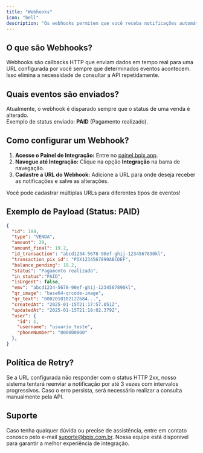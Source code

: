 ```yaml
---
title: "Webhooks"
icon: "bell"
description: "Os webhooks permitem que você receba notificações automáticas sempre que eventos importantes ocorrerem na sua conta BPIX. Isso facilita a integração e automação de processos."
---
```


## O que são Webhooks?

Webhooks são callbacks HTTP que enviam dados em tempo real para uma URL configurada por você sempre que determinados eventos acontecem. Isso elimina a necessidade de consultar a API repetidamente.

## Quais eventos são enviados?

Atualmente, o webhook é disparado sempre que o status de uma venda é alterado.  
Exemplo de status enviado: **PAID** (Pagamento realizado).

## Como configurar um Webhook?

1. **Acesse o Painel de Integração:** Entre no [painel.bpix.app](https://painel.bpix.app).
2. **Navegue até Integração:** Clique na opção **Integração** na barra de navegação.
3. **Cadastre a URL do Webhook:** Adicione a URL para onde deseja receber as notificações e salve as alterações.

<Tip>Você pode cadastrar múltiplas URLs para diferentes tipos de eventos!</Tip>

## Exemplo de Payload (Status: PAID)

```json
{
  "id": 184,
  "type": "VENDA",
  "amount": 20,
  "amount_final": 19.2,
  "id_transaction": "abcd1234-5678-90ef-ghij-1234567890kl",
  "transaction_pix_id": "PIX1234567890ABCDEF",
  "balance_pending": 19.2,
  "status": "Pagamento realizado",
  "in_status":"PAID",
  "isUrgent": false,
  "emv": "abcd1234-5678-90ef-ghij-1234567890kl",
  "qr_image": "base64-qrcode-image",
  "qr_text": "0002010102122684...",
  "createdAt": "2025-01-15T21:17:57.051Z",
  "updatedAt": "2025-01-15T21:18:02.379Z",
  "user": {
    "id": 1,
    "username": "usuario_teste",
    "phoneNumber": "000000000"
  },
}
```

## Política de Retry?

Se a URL configurada não responder com o status HTTP 2xx, nosso sistema tentará reenviar a notificação por até 3 vezes com intervalos progressivos. Caso o erro persista, será necessário realizar a consulta manualmente pela API.

## Suporte

Caso tenha qualquer dúvida ou precise de assistência, entre em contato conosco pelo e-mail [suporte@bpix.com.br](mailto:suporte@bpix.com.br). Nossa equipe está disponível para garantir a melhor experiência de integração.
